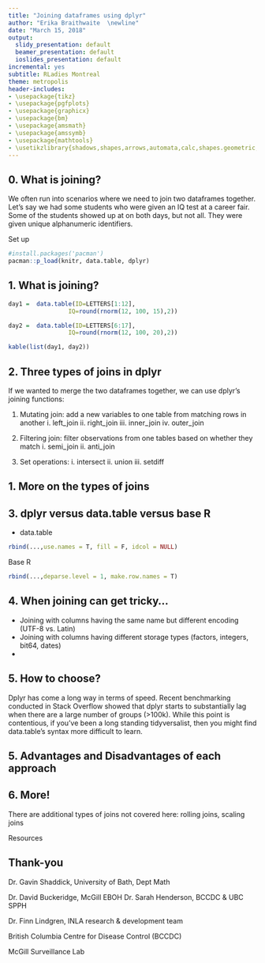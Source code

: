 ```yaml
---
title: "Joining dataframes using dplyr"
author: "Erika Braithwaite  \newline"
date: "March 15, 2018"
output:
  slidy_presentation: default
  beamer_presentation: default
  ioslides_presentation: default
incremental: yes
subtitle: RLadies Montreal
theme: metropolis
header-includes:
- \usepackage{tikz}
- \usepackage{pgfplots}
- \usepackage{graphicx}
- \usepackage{bm}
- \usepackage{amsmath}
- \usepackage{amssymb}
- \usepackage{mathtools}
- \usetikzlibrary{shadows,shapes,arrows,automata,calc,shapes.geometric,shapes.multipart,positioning,trees}
---
```



## 0. What is joining?

We often run into scenarios where we need to join two dataframes together. Let's say we had some students who were given an IQ test at a career fair. Some of the students showed up at on both days, but not all. They were given unique alphanumeric identifiers.


Set up
```r
#install.packages('pacman')
pacman::p_load(knitr, data.table, dplyr)
```

## 1. What is joining?   

```r
day1 =  data.table(ID=LETTERS[1:12],
                 IQ=round(rnorm(12, 100, 15),2))

day2 =  data.table(ID=LETTERS[6:17],
                 IQ=round(rnorm(12, 100, 20),2))
```
```r
kable(list(day1, day2))
```

## 2. Three types of joins in dplyr 

If we wanted to merge the two dataframes together, we can use dplyr's joining functions:

1. Mutating join: add a new variables to one table from matching rows in another
        i. left_join
        ii. right_join
        iii. inner_join
        iv. outer_join

2. Filtering join: filter observations from one tables based on whether they match 
        i. semi_join
        ii. anti_join

3. Set operations: 
        i. intersect
        ii. union
        iii. setdiff

## 1. More on the types of joins 

 
 
 
 \vspace{2mm} 
 

## 3. dplyr versus data.table versus base R

* data.table


```r
rbind(...,use.names = T, fill = F, idcol = NULL)
```

Base R 
```r
rbind(...,deparse.level = 1, make.row.names = T)
```


## 4. When joining can get tricky... 
- Joining with columns having the same name but different encoding (UTF-8 vs. Latin)
- Joining with columns having different storage types (factors, integers, bit64, dates)
-

## 5. How to choose?

Dplyr has come a long way in terms of speed. Recent benchmarking conducted in Stack Overflow showed that dplyr starts to substantially lag when there are a large number of groups (>100k). 
While this point is contentious, if you've been a long standing tidyversalist, then you might find data.table's syntax more difficult to learn.   



## 5. Advantages and Disadvantages of each approach




## 6. More!

There are additional types of joins not covered here: rolling joins, scaling joins

Resources



## Thank-you 

\small
\textbf{Committee member \& unofficial 3rd supervisor} \newline
Dr. Gavin Shaddick, University of Bath, Dept Math   

\vspace{2mm}
\textbf{Supervisors} \newline
Dr. David Buckeridge, McGill EBOH \newline
Dr. Sarah Henderson, BCCDC \& UBC SPPH 

\vspace{2mm}

Dr. Finn Lindgren, INLA research & development team 

\vspace{2mm}

British Columbia Centre for Disease Control (BCCDC)  

\vspace{2mm}

McGill Surveillance Lab

\vspace{5mm}

\definecolor{tempcolor2}{HTML}{ADCAB4}
\setbeamercolor{tealbox}{bg=tempcolor2!75}
\begin{beamercolorbox}[sep=1mm]{tealbox}
\footnotesize
Morrison KT, Shaddick G, Henderson SB, Buckeridge DL. 2016. `A latent process model for forecasting multiple time series in environmental public health surveillance.' \emph{Statistics in Medicine.} DOI: 10.1002/sim.6904
\end{beamercolorbox}


